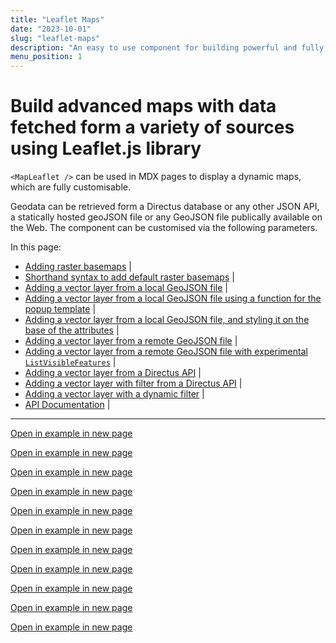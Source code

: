 ```yaml
---
title: "Leaflet Maps"
date: "2023-10-01"
slug: "leaflet-maps"
description: "An easy to use component for building powerful and fully customizable maps"
menu_position: 1
---
```


# Build advanced maps with data fetched form a variety of sources using Leaflet.js library

`<MapLeaflet />` can be used in MDX pages to display a dynamic maps, which are fully customisable.

Geodata can be retrieved form a Directus database or any other JSON API, a statically hosted geoJSON file or any GeoJSON file publically available on the Web. The component can be customised via the following parameters.








In this page:
- [Adding raster basemaps](#adding-raster-basemaps) | [<BoxArrowUpRight />](../leaflet-examples/adding-raster-basemaps)
- [Shorthand syntax to add default raster basemaps](#shorthand-syntax-to-add-default-raster-basemaps) | [<BoxArrowUpRight />](../leaflet-examples/all-shorthand-basemaps)
- [Adding a vector layer from a local GeoJSON file](#adding-a-vector-layer-from-a-local-geojson-file) | [<BoxArrowUpRight />](../leaflet-examples/local-geojson)
- [Adding a vector layer from a local GeoJSON file using a function for the popup template](#adding-a-vector-layer-from-a-local-geojson-file-using-a-function-for-the-popup-template) | [<BoxArrowUpRight />](../leaflet-examples/local-geojson-popup-function)
- [Adding a vector layer from a local GeoJSON file, and styling it on the base of the attributes](#adding-a-vector-layer-from-a-local-geojson-file-and-styling-it-on-the-base-of-the-attributes) | [<BoxArrowUpRight />](../leaflet-examples/local-geojson-with-styling)
- [Adding a vector layer from a remote GeoJSON file](#adding-a-vector-layer-from-a-remote-geojson-file) | [<BoxArrowUpRight />](../leaflet-examples/remote-geojson)
- [Adding a vector layer from a remote GeoJSON file with experimental `ListVisibleFeatures`](#adding-a-vector-layer-from-a-remote-geojson-file-with-experimental-listvisiblefeatures) | [<BoxArrowUpRight />](../leaflet-examples/remote-geojson-with-list-features)
- [Adding a vector layer from a Directus API](#adding-a-vector-layer-from-a-directus-api) | [<BoxArrowUpRight />](../leaflet-examples/directus)
- [Adding a vector layer with filter from a Directus API](#adding-a-vector-layer-with-filter-from-a-directus-api) | [<BoxArrowUpRight />](../leaflet-examples/directus-with-filter)
- [Adding a vector layer with a dynamic filter](#adding-a-vector-layer-with-a-dynamic-filter) | [<BoxArrowUpRight />](../leaflet-examples/local-geojson-with-filter)
- [API Documentation](#api-documentation) | [<BoxArrowUpRight />](../leaflet-maps/api-docs)


---


[Open in example in new page <BoxArrowUpRight />](./leaflet-examples/adding-raster-basemaps)

<AddingRasterBasemaps />

[Open in example in new page <BoxArrowUpRight />](./leaflet-examples/all-shorthand-basemaps)

<AddingRasterBasemapsShorthand />

[Open in example in new page <BoxArrowUpRight />](./leaflet-examples/local-geojson)

<LeafletAndLocalGeoJSON />

[Open in example in new page <BoxArrowUpRight />](./leaflet-examples/local-geojson-popup-function)

<LeafletAndLocalGeoJSONPopupFunction />

[Open in example in new page <BoxArrowUpRight />](./leaflet-examples/local-geojson-with-styling)

<LeafletAndLocalGeoJSONWithStyling />

[Open in example in new page <BoxArrowUpRight />](./examleaflet-examplesples/remote-geojson)

<LeafletAndRemoteGeoJSON />

[Open in example in new page <BoxArrowUpRight />](./leaflet-examples/remote-geojson-with-list-features)

<LeafletAndRemoteGeoJSONWithListFeatures />

[Open in example in new page <BoxArrowUpRight />](./leaflet-examples/directus)

<LeafletAndDirectus />

[Open in example in new page <BoxArrowUpRight />](./leaflet-examples/directus-with-filter)

<LeafletAndDirectusWithFilter />

[Open in example in new page <BoxArrowUpRight />](./leaflet-examples/local-geojson-with-filter)

<LeafletAndLocalGeoJSONwithFilter />

[Open in example in new page <BoxArrowUpRight />](./leaflet-examples/api-docs)

<LeafletApiDocs />
